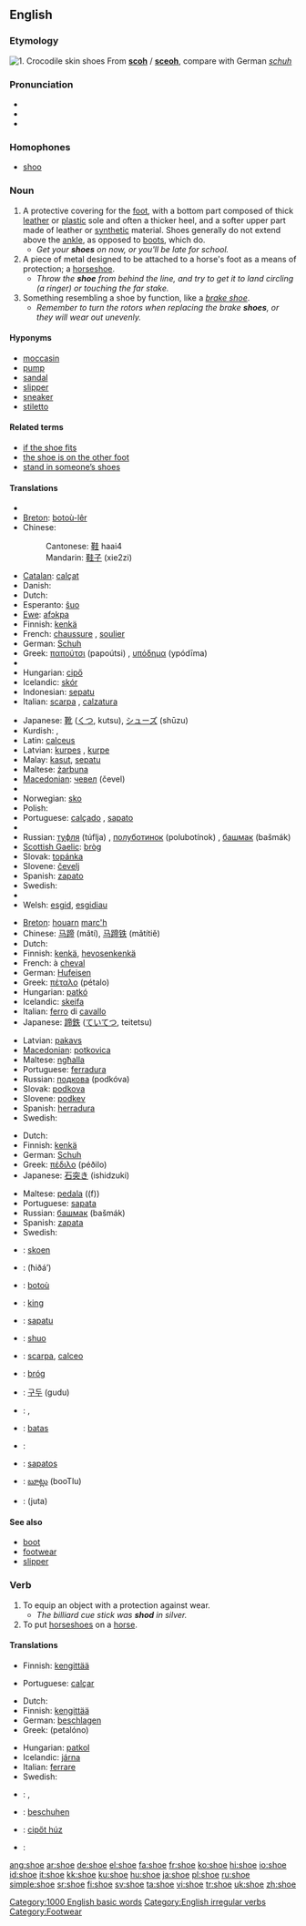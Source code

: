 {{wikipedia}}
==English==

===Etymology===
[[Image:Bristol.zoo.crocshoes.arp.jpg|thumb|1. Crocodile skin shoes]]
From {{OE.}} '''[[scoh]]''' / '''[[sceoh]]''', compare with German ''[[schuh]]''

===Pronunciation===
* {{IPA|/ʃuː/}}
* {{audio|en-us-shoe.ogg|Audio (US)}}
* {{rhymes|uː}}

===Homophones===
*[[shoo]]

===Noun===
{{en-noun}}

# A protective covering for the [[foot]], with a bottom part composed of thick [[leather]] or [[plastic]] sole and often a thicker heel, and a softer upper part made of leather or [[synthetic]] material.  Shoes generally do not extend above the [[ankle]], as opposed to [[boot|boots]], which do.
#* ''Get your '''shoes''' on now, or you'll be late for school.''
# A piece of metal designed to be attached to a horse's foot as a means of protection; a [[horseshoe]].
#* ''Throw the '''shoe''' from behind the line, and try to get it to land circling (a ringer) or touching the far stake.''
# Something resembling a shoe by function, like a ''[[brake shoe]]''.
#* ''Remember to turn the rotors when replacing the brake '''shoes''', or they will wear out unevenly.''

====Hyponyms====
*[[moccasin]]
*[[pump]]
*[[sandal]]
*[[slipper]]
*[[sneaker]]
*[[stiletto]]

====Related terms====
*[[if the shoe fits]]
*[[the shoe is on the other foot]]
*[[stand in someone’s shoes]]

====Translations====
{{trans-top|protective covering for the foot}}
*{{trreq|Albanian}}
*[[Breton]]: [[botoù-lêr]] {{p}}
*Chinese:
*:Cantonese: [[鞋]] haai4
*:Mandarin: [[鞋子]] (xie2zi)
*[[Catalan]]: [[calçat]] {{m}}
*Danish: {{t-|da|sko|lang=Danish}}
*Dutch: {{t+|nl|schoen|m}}
*Esperanto: [[ŝuo]]
*[[Ewe]]: [[afɔkpa]]  {{n}}
*Finnish: [[kenkä]]
*French: [[chaussure]] {{f}}, [[soulier]] {{m}}
*German: [[Schuh]] {{m}}
*Greek: [[παπούτσι]] (papoútsi) {{n}}, [[υπόδημα]] (ypódīma) {{n}}
*{{trreq|Hebrew}}
*Hungarian: [[cipő]]
*Icelandic: [[skór]] {{m}}
*Indonesian: [[sepatu]]
*Italian: [[scarpa]] {{f}}, [[calzatura]] {{f}}
{{trans-mid}}
*Japanese: [[靴]] ([[くつ]], kutsu), [[シューズ]] (shūzu)
*Kurdish: {{KUchar|[[پێڵاو]]}}, {{t|ku|pêlav|f}}
*Latin: [[calceus]] {{m}}
*Latvian: [[kurpes]] {{fpl}}, [[kurpe]] {{s}}
*Malay: [[kasut]], [[sepatu]]
*Maltese: [[żarbuna]] {{f}}
*[[Macedonian]]: [[чевел]] (čevel) {{m}}
*{{trreq|Mongolian}}
*Norwegian: [[sko]]
*Polish: {{t+|pl|but|m|lang=Polish}}
*Portuguese: [[calçado]] {{m}}, [[sapato]] {{m}}
*{{trreq|Romanian}}
*Russian: [[туфля]] (túflja) {{f}}, [[полуботинок]] (polubotínok) {{m}}, [[башмак]] (bašmák) {{m}}
*[[Scottish Gaelic]]: [[bròg]] {{f}}
*Slovak: [[topánka]] {{f}}
*Slovene: [[čevelj]] {{m}}
*Spanish: [[zapato]] {{m}}
*Swedish: {{t+|sv|sko|c|lang=Swedish}}
*{{trreq|Turkish}}
*Welsh: [[esgid]], [[esgidiau]] {{p}}
{{trans-bottom}}

{{trans-top|piece of metal designed to be attached to a horse’s foot}}
*[[Breton]]: [[houarn]] [[marc'h]] {{m}}
*Chinese: [[马蹄]] (mǎtí), [[马蹄铁]] (mǎtítiě)
*Dutch: {{t|nl|hoefijzer|n}}
*Finnish: [[kenkä]], [[hevosenkenkä]]
*French: {{t+|fr|fer|m|lang=French}} à [[cheval]]
*German: [[Hufeisen]] {{n}}
*Greek: [[πέταλο]] (pétalo) {{n}}
*Hungarian: [[patkó]]
*Icelandic: [[skeifa]] {{f}}
*Italian: [[ferro]] di [[cavallo]] {{m}}
*Japanese: [[蹄鉄]] ([[ていてつ]], teitetsu)
{{trans-mid}}
*Latvian: [[pakavs]] {{m}}
*[[Macedonian]]: [[potkovica]] {{f}}
*Maltese: [[ngħalla]] {{f}}
*Portuguese: [[ferradura]]
*Russian: [[подкова]] (podkóva) {{f}}
*Slovak: [[podkova]] {{f}}
*Slovene: [[podkev]] {{f}}
*Spanish: [[herradura]] {{f}}
*Swedish: {{t+|sv|sko|c|lang=Swedish}}
{{trans-bottom}}

{{trans-top|something resembling a shoe (e.g. brake shoe)}}
*Dutch: {{t+|nl|schoen|m}}
*Finnish: [[kenkä]]
*German: [[Schuh]] {{m}}
*Greek: [[πέδιλο]] (péðilo) {{n}}
*Japanese: [[石突き]] (ishidzuki)
{{trans-mid}}
*Maltese: [[pedala]] ((f))
*Portuguese: [[sapata]] {{f}}
*Russian: [[башмак]] (bašmák) {{m}}
*Spanish: [[zapata]] {{f}}
*Swedish: {{t+|sv|sko|c|lang=Swedish}}
{{trans-bottom}}

{{checktrans}}
{{trans-top|translations to be checked}}
*{{ttbc|Afrikaans}}: [[skoen]]
*{{ttbc|Arabic}}: {{ARchar|[[حذاء]]}} (ħiðá’) {{m}}
*{{ttbc|Breton}}: [[botoù]] {{p}}
*{{ttbc|Estonian}}: [[king#Estonian|king]]
*{{ttbc|Guaraní}}: [[sapatu]]
*{{ttbc|Ido}}: [[shuo]]
*{{ttbc|Interlingua}}: [[scarpa]], [[calceo]]
{{trans-mid}}
*{{ttbc|Irish}}: [[bróg]] {{f}}
*{{ttbc|Korean}}: [[구두]] (gudu)
*{{ttbc|Kurdish}}: {{t+|ku|sol|f|lang=Kurdish}}, {{t|ku|şekal|f}}
*{{ttbc|Lithuanian}}: [[batas]]
*{{ttbc|Polish}}: {{t+|pl|but|m|lang=Polish}}
*{{ttbc|Tagalog}}: [[sapatos]]
*{{ttbc|Telugu}}: [[బూట్లు]] (booTlu)
*{{ttbc|Urdu}}: {{URchar|[[جوتا]]}} (juta)
{{trans-bottom}}

====See also====
*[[boot]]
*[[footwear]]
*[[slipper]]

===Verb===
{{en-verb|shoes|shoeing|shod}}

# To equip an object with a protection against wear.
#* ''The billiard cue stick was '''shod''' in silver.''
# To put [[horseshoe]]s on a [[horse]].

====Translations====
{{trans-top|to equip with protection}}
*Finnish: [[kengittää]]
{{trans-mid}}
*Portuguese: [[calçar]]
{{trans-bottom}}

{{trans-top|to put horseshoes on a horse}}
*Dutch: {{t|nl|beslaan}}
*Finnish: [[kengittää]]
*German: [[beschlagen]]
*Greek: {{t-|el|πεταλώνω||}} (petalóno)
{{trans-mid}}
*Hungarian: [[patkol]]
*Icelandic: [[járna]]
*Italian: [[ferrare]]
*Swedish: {{t+|sv|sko|lang=Swedish}}
{{trans-bottom}}

{{checktrans}}
{{trans-top|translations to be checked}}
*{{ttbc|Dutch}}: {{t|nl|schoenen}} {{t|nl|aantrekken}}, {{t|nl|schoeien}}
*{{ttbc|German}}: [[beschuhen]]
{{trans-mid}}
*{{ttbc|Hungarian}}: [[cipőt húz]]
*{{ttbc|Swedish}}: {{t+|sv|sko|lang=Swedish}}
{{trans-bottom}}

[[Category:1000 English basic words]]
[[Category:English irregular verbs]]
[[Category:Footwear]]

[[ang:shoe]]
[[ar:shoe]]
[[de:shoe]]
[[el:shoe]]
[[fa:shoe]]
[[fr:shoe]]
[[ko:shoe]]
[[hi:shoe]]
[[io:shoe]]
[[id:shoe]]
[[it:shoe]]
[[kk:shoe]]
[[ku:shoe]]
[[hu:shoe]]
[[ja:shoe]]
[[pl:shoe]]
[[ru:shoe]]
[[simple:shoe]]
[[sr:shoe]]
[[fi:shoe]]
[[sv:shoe]]
[[ta:shoe]]
[[vi:shoe]]
[[tr:shoe]]
[[uk:shoe]]
[[zh:shoe]]